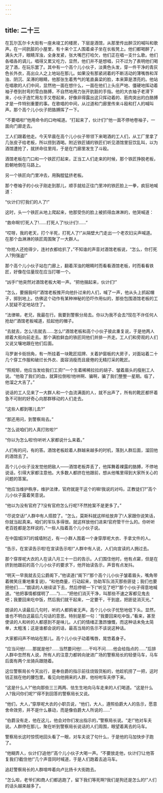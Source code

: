 ```yaml
---
---
---
```

title: 二十三
---




在瓦尔瓦尔卡大街有一座未竣工的楼房，下层是酒馆，从那里传出醉汉的喊叫和歌声。在一间肮脏的小屋里，有十来个工人围着桌子坐在长板凳上。他们都喝醉了，满头大汗，眼睛浑浊，全身发紧，张大嘴巴打哈欠，他们正在唱一支什么歌。他们各唱各的调儿，唱得又累又吃力，显然，他们并不是想唱，只不过为了表明他们喝足了酒，在玩乐罢了。其中有一个高个儿小伙子，淡黄色头发，穿一件干净的青灰色长外衣，高出众人之上地站在那儿。如果没有那紧闭着的不断活动的薄嘴唇和浑浊、阴沉、呆滞的眼睛，他那张生着秀气的笔直鼻梁的脸，本来算是漂亮的。他站在唱歌的人们中间，显然他一面在想什么，一面在他们上头庄严地、僵硬地挥动着袖子卷到肘弯的雪白胳膊，不自然地用力张开肮脏的手指。他的大衣袖子老滑下来，小伙子连忙用左手又卷起来，好像非得露出这只挥动着的、筋肉突出的白胳膊才是一件特别重要的事。在歌唱的中间，从过道和门廊里传来斗殴和打人的喊叫声。那个高个儿小伙子把胳膊挥了一下。

“不要唱啦!”他用命令的口吻喊道。“打起来了，伙计们!”他一面不停地卷袖子，一面向门廊走去。

工人们跟着他走。今天早晨在高个儿小伙子带领下来喝酒的工人们，从工厂里拿了几张皮子给老板，所以捞到酒喝。附近铁匠铺的铁匠们听见酒馆里狂饮乱叫，以为酒馆遭抢了，就拼命往里闯，于是在门廊里发生了斗殴。

酒馆老板在门口和一个铁匠打起来，正当工人们走来的时候，那个铁匠挣脱老板，脸朝地倒在马路上。

另一个铁匠向门里冲去，用胸膛猛挤老板。

那个卷袖子的小伙子刚走到那儿，顺手就给正往门里冲的铁匠脸上一拳，疯狂地喊道：

“伙计们!打我们的人了!”

这时，头一个铁匠从地上爬起来，他那受伤的脸上被抓得血淋淋的，他哭喊道：

“救命啊!打死人了!……打死人了!伙计们!……”

“哎呀，我的老天，打个半死，打死人了!”从隔壁大门走出一个老农妇尖声喊道。在那个血淋淋的铁匠周围聚了一大群人。

“你抢人还抢得少，连衬衣都给扒了，”不知谁的声音对酒馆老板说，“怎么，你打死人?狗强盗!”

那个高个儿小伙子站在门廊上，翻着浑浊的眼睛时而看看酒馆老板，时而看看铁匠，好像在估量现在应当打哪一个。

“凶手!”他突然对酒馆老板大喝一声。“把他捆起来，伙计们!”

“怎么，要捆我吗!”酒馆老板推开向他扑过来的人们，喊了一声，他从头上抓起帽子，掷到地上。仿佛这个动作有某种神秘的恐吓作用似的，那些包围酒馆老板的工人犹疑不定地站住了。

“法律嘛，老兄，我最在行。我要到警察分局去。你以为我不会去?现在不许任何人抢劫!”酒馆老板喊道，拾起他的帽子。

“去就去，怎么!去就去……怎么!”酒馆老板和高个小伙子彼此重复说，于是他两人顺着大街向前走去。那个满脸鲜血的铁匠同他们并排一齐走。工人们和旁观的人们又说又嚷地跟在他们后面。

马罗谢卡街拐角，有一所挂着一块靴匠招牌、关着护窗板的大房子，对面站着二十几个穿工作服和破烂长外衣、面容消瘦而且疲倦的无精打采的靴匠。

“照规矩，他应当发给我们工资!”一个生着稀稀拉拉的胡子、皱着眉头的瘦削工人说。“他吸了我们的血，就算拉倒啦!他哄啊、骗啊，骗了我们整整一星期。临了，他溜之大吉了。”

说话的工人见来了一大群人和一个血流满面的人，就不出声了，所有的靴匠都怀着急不可耐的好奇心向那群移动的人们走去。

“这些人都到哪儿去?”

“那还用问，到警察局去。”

“怎么说咱们的人真打败啦?”

“你以为怎么啦!你听听人家都说什么来着。”

人们有的问，有的答。酒馆老板趁着人群越来越多的时机，落到人群后面，溜回他的酒馆去了。

高个儿小伙子没发觉他把敌人——酒馆老板弄丢了，他挥舞着裸露的胳膊，不停地说话，引得大家都注意他。大多数人都挤在他跟前，想从他嘴里得到大家所关心的问题的答案。

“他应当维护秩序，维护法律，官府就是干这个的嘛!我说的对吗，正教徒们?”高个儿小伙子露着笑意说。

“他以为没有官府了?没有官府怎么行呢?不然抢案不是更多了。”

“尽说空话!”人群中有人搭腔了。“怎么，莫斯科就这样给放弃了!人家跟你说笑话，你就当起真来。咱们的军队多得很。就这样放他们进来!官府管干什么的。你听听老百姓都是怎样说的，”一些人指着高个儿小伙子说。

在中国城[97]的城墙附近，有一小群人围着一个身穿厚呢大衣、手拿文件的人。

“告示，在宣读告示啦!在宣读告示啦!”人群中有人说，人们向宣读的人拥过去。

那个穿厚呢大衣的人在读八月三十一日的告示。人们围住他时，他有点窘，但是在挤到他跟前的高个儿小伙子的要求下，他开始读告示，声音有点发抖。

“明天一早我就去见公爵阁下，”他读道(“阁下!”那个高个儿小伙子皱着眉头，嘴角带着微笑庄重地重复说)，“和他商量，行动起来，协助军队消灭那些匪徒；我们也要把他们……”朗读的人继续读下去，然后停顿一下(“听见了吧?”那个小伙子得意地喊道。“他把事情都摆明了……”)……“把他们消灭干净，叫那些不速之客都见鬼去吧；我要回来吃中饭，然后我们就干起来，一定要干，干到底，把匪徒消灭光。”

朗读的人读最后几句时，听的人都鸦雀无声。高个儿小伙子忧愁地低下头。显然，谁也不明白这最后几句话的意思。特别是那一句：“我要回来吃中饭，”看来，甚至使读的人和听的人都感到不是味儿。人们的情绪正激昂慷慨，而这种话未免太简单，太粗浅；这是谁都会说的话，最高当局的告示不该说这种话。

大家都闷声不响站在那儿。高个儿小伙子动着嘴唇，晃悠着身子。

“应当问他!……那就是他?……当然要问他!……干吗不问……他会给指点的……”后排人群中忽然有人说，所有人的注意力都转向驶进广场的警察局长的轻便马车，马车后面有两个龙骑兵跟随着。

这位警察局长今天出行，是奉伯爵的指示前往烧毁货船的，他趁机捞了一把，这时钱正揣在他的腰包里。看见向他拥来的人群，他吩咐车夫停下来。

“这是什么人?”他向那些三三两两、怯生生地向马车走来的人们喝道。“这是什么人?我问你们呢?”得不到回答的警察局长又说。

“他们，大人，”穿厚呢大衣的小职员说，“他们，大人，遵照伯爵大人的告示，愿意舍命效劳，并不是什么暴动，而是像伯爵大人所说的……”

“伯爵没有走，他在这儿，他会对你们发出指示的，”警察局长说。“走!”他对车夫说。人群停在那儿，聚在听到警察局长说话的人们周围，眼望着离去的马车。

警察局长这时惊慌地回头看了一眼，对车夫说了句什么，于是他的马加快步子跑了。

“他糊弄人，伙计们!追他!”高个儿小伙子大喝一声。“不要放走他，伙计们!让他答复我们!截住他!”几个声音同时喊道，于是人们跑着去追马车。

追赶警察局长的人群喧哗着向卢比扬卡大街跑去。

“怎么啦，老爷们和商人们都逃跑了，留下我们等死啊?我们是狗还是怎么的!”人们的话头越来越多了。